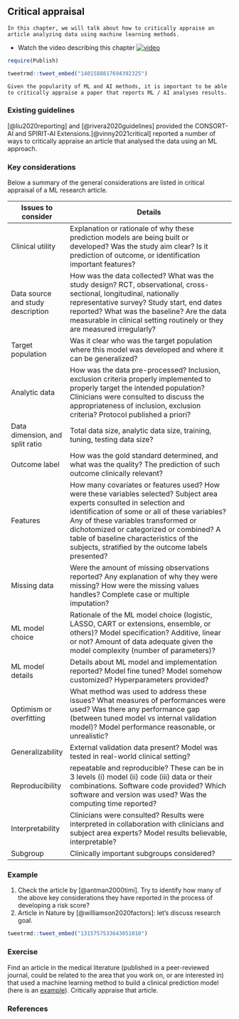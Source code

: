 ## Critical appraisal {.unnumbered}

```block
In this chapter, we will talk about how to critically appraise an article analyzing data using machine learning methods.
```

-   Watch the video describing this chapter [![video](https://img.youtube.com/vi/Y4q2kKNcOSo/maxresdefault.jpg)](https://youtu.be/Y4q2kKNcOSo)

```r
require(Publish)
```

```r
tweetrmd::tweet_embed("1401588817694392325")
```

```block
Given the popularity of ML and AI methods, it is important to be able to critically appraise a paper that reports ML / AI analyses results.
```

### Existing guidelines

[@liu2020reporting] and [@rivera2020guidelines] provided the CONSORT-AI and SPIRIT‑AI Extensions.[@vinny2021critical] reported a number of ways to critically appraise an article that analysed the data using an ML approach.

### Key considerations

Below a summary of the general considerations are listed in critical appraisal of a ML research article.

| Issues to consider                | Details                                                                                                                                                                                                                                                                                                                                                    |
|-----------------------------------|------------------------------------------------------------------------------------------------------------------------------------------------------------------------------------------------------------------------------------------------------------------------------------------------------------------------------------------------------------|
| Clinical utility                  | Explanation or rationale of why these prediction models are being built or developed? Was the study aim clear? Is it prediction of outcome, or identification important features?                                                                                                                                                                          |
| Data source and study description | How was the data collected? What was the study design? RCT, observational, cross-sectional, longitudinal, nationally representative survey? Study start, end dates reported? What was the baseline? Are the data measurable in clinical setting routinely or they are measured irregularly?                                                                |
| Target population                 | Was it clear who was the target population where this model was developed and where it can be generalized?                                                                                                                                                                                                                                                 |
| Analytic data                     | How was the data pre-processed? Inclusion, exclusion criteria properly implemented to properly target the intended population? Clinicians were consulted to discuss the appropriateness of inclusion, exclusion criteria? Protocol published a priori?                                                                                                     |
| Data dimension, and split ratio   | Total data size, analytic data size, training, tuning, testing data size?                                                                                                                                                                                                                                                                                  |
| Outcome label                     | How was the gold standard determined, and what was the quality? The prediction of such outcome clinically relevant?                                                                                                                                                                                                                                        |
| Features                          | How many covariates or features used? How were these variables selected? Subject area experts consulted in selection and identification of some or all of these variables? Any of these variables transformed or dichotomized or categorized or combined? A table of baseline characteristics of the subjects, stratified by the outcome labels presented? |
| Missing data                      | Were the amount of missing observations reported? Any explanation of why they were missing? How were the missing values handles? Complete case or multiple imputation?                                                                                                                                                                                     |
| ML model choice                   | Rationale of the ML model choice (logistic, LASSO, CART or extensions, ensemble, or others)? Model specification? Additive, linear or not? Amount of data adequate given the model complexity (number of parameters)?                                                                                                                                      |
| ML model details                  | Details about ML model and implementation reported? Model fine tuned? Model somehow customized? Hyperparameters provided?                                                                                                                                                                                                                                  |
| Optimism or overfitting           | What method was used to address these issues? What measures of performances were used? Was there any performance gap (between tuned model vs internal validation model)? Model performance reasonable, or unrealistic?                                                                                                                                     |
| Generalizability                  | External validation data present? Model was tested in real-world clinical setting?                                                                                                                                                                                                                                                                         |
| Reproducibility                   | repeatable and reproducible? These can be in 3 levels (i) model (ii) code (iii) data or their combinations. Software code provided? Which software and version was used? Was the computing time reported?                                                                                                                                                  |
| Interpretability                  | Clinicians were consulted? Results were interpreted in collaboration with clinicians and subject area experts? Model results believable, interpretable?                                                                                                                                                                                                    |
| Subgroup                          | Clinically important subgroups considered?                                                                                                                                                                                                                                                                                                                 |

### Example

1.  Check the article by [@antman2000timi]. Try to identify how many of the above key considerations they have reported in the process of developing a risk score?
2.  Article in Nature by [@williamson2020factors]: let's discuss research goal.

```r
tweetrmd::tweet_embed("1315757533643051010")
```

### Exercise

Find an article in the medical literature (published in a peer-reviewed journal, could be related to the area that you work on, or are interested in) that used a machine learning method to build a clinical prediction model (here is an [example](https://www.google.com/search?q=machine+learning+clinical+prediction+model+tuberculosis)). Critically appraise that article.

### References
